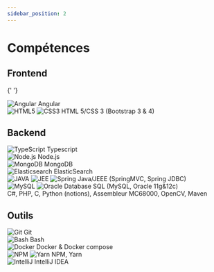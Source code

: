 ```yaml
---
sidebar_position: 2
---
```


# Compétences

<div class="skills">

## Frontend

{' '}

<div class="progress-wrapper">
	<div class="progress-item">
		<span class="progress-title">
			<img loading="lazy" src="/cv/img/skills/logos/small/angular.png" alt="Angular" />
			Angular
		</span>
		<div class="progress">
			<div class="progress-bar" style={{ width: '90%' }}></div>
		</div>
	</div>
	<div class="progress-item">
		<span class="progress-title">
			<img loading="lazy" src="/cv/img/skills/logos/small/html5.png" alt="HTML5" />
			<img loading="lazy" src="/cv/img/skills/logos/small/css3.png" alt="CSS3" />
			HTML 5/CSS 3 (Bootstrap 3 & 4)
		</span>
		<div class="progress">
			<div class="progress-bar" style={{ width: '80%' }}></div>
		</div>
	</div>
</div>

## Backend

<div class="progress-wrapper">
	<div class="progress-item">
		<span class="progress-title">
			<img loading="lazy" src="/cv/img/skills/logos/small/ts.png" alt="TypeScript" />
			Typescript
		</span>
		<div class="progress">
			<div class="progress-bar" style={{ width: '95%' }}></div>
		</div>
	</div>
	<div class="progress-item">
		<span class="progress-title">
			<img loading="lazy" src="/cv/img/skills/logos/small/nodejs.png" alt="Node.js" />
			Node.js
		</span>
		<div class="progress">
			<div class="progress-bar" style={{ width: '85%' }}></div>
		</div>
	</div>
	<div class="progress-item">
		<span class="progress-title">
			<img loading="lazy" src="/cv/img/skills/logos/small/mongodb.png" alt="MongoDB" />
			MongoDB
		</span>
		<div class="progress">
			<div class="progress-bar" style={{ width: '80%' }}></div>
		</div>
	</div>
	<div class="progress-item">
		<span class="progress-title">
			<img loading="lazy" src="/cv/img/skills/logos/small/elasticsearch.png" alt="Elasticsearch" />
			ElasticSearch
		</span>
		<div class="progress">
			<div class="progress-bar" style={{ width: '50%' }}></div>
		</div>
	</div>
	<div class="progress-item">
		<span class="progress-title">
			<img loading="lazy" src="/cv/img/skills/logos/small/java.png" alt="JAVA" />
			<img loading="lazy" src="/cv/img/skills/logos/small/java-ee.png" alt="JEE" />
			<img loading="lazy" src="/cv/img/skills/logos/small/spring.png" alt="Spring" />
			Java/JEEE (SpringMVC, Spring JDBC)
		</span>
		<div class="progress">
			<div class="progress-bar" style={{ width: '30%' }}></div>
		</div>
	</div>
	<div class="progress-item">
		<span class="progress-title">
			<img loading="lazy" src="/cv/img/skills/logos/small/MySQL.png" alt="MySQL" />
			<img
				loading="lazy"
				src="/cv/img/skills/logos/small/oracle-database.png"
				alt="Oracle Database"
			/>
			SQL (MySQL, Oracle 11g&12c)
		</span>
		<div class="progress">
			<div class="progress-bar" style={{ width: '70%' }}></div>
		</div>
	</div>
	<div class="progress-item">
		<span class="progress-title" style={{ 'text-align': 'left' }}>
			C#, PHP, C, Python (notions), Assembleur MC68000, OpenCV, Maven
		</span>
		<div class="progress">
			<div class="progress-bar" style={{ width: '20%' }}></div>
		</div>
	</div>
</div>

## Outils

  <div class="progress-wrapper">
    <div class="progress-item">
      <span class="progress-title">
        <img loading="lazy" src="/cv/img/skills/logos/small/git.png" alt="Git" />
        Git
      </span>
      <div class="progress">
        <div
          class="progress-bar"
          style={{ width: "70%" }}
        ></div>
      </div>
    </div>
    <div class="progress-item">
      <span class="progress-title">
        <img loading="lazy" src="/cv/img/skills/logos/small/bash.png" alt="Bash" />
        Bash
      </span>
      <div class="progress">
        <div
          class="progress-bar"
          style={{ width: "60%" }}
        ></div>
      </div>
    </div>
    <div class="progress-item">
      <span class="progress-title">
        <img loading="lazy" src="/cv/img/skills/logos/small/docker.png" alt="Docker" />
        Docker & Docker compose
      </span>
      <div class="progress">
        <div
          class="progress-bar"
          style={{ width: "60%" }}
        ></div>
      </div>
    </div>
    <div class="progress-item">
      <span class="progress-title">
        <img loading="lazy" src="/cv/img/skills/logos/small/npm.png" alt="NPM" />
        <img loading="lazy" src="/cv/img/skills/logos/small/yarn.png" alt="Yarn" />
        NPM, Yarn
      </span>
      <div class="progress">
        <div
          class="progress-bar"
          style={{ width: "85%" }}
        ></div>
      </div>
    </div>
    <div class="progress-item">
      <span class="progress-title">
        <img loading="lazy" src="/cv/img/skills/logos/small/intellij.png" alt="IntelliJ" />
        IntelliJ IDEA
      </span>
      <div class="progress">
        <div
          class="progress-bar"
          style={{ width: "70%" }}
        ></div>
      </div>
    </div>
  </div>
</div>

